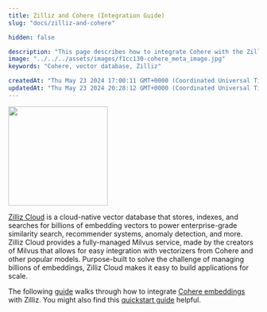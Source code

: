 ```yaml
---
title: Zilliz and Cohere (Integration Guide)
slug: "docs/zilliz-and-cohere"

hidden: false

description: "This page describes how to integrate Cohere with the Zilliz database."
image: "../../../assets/images/f1cc130-cohere_meta_image.jpg"  
keywords: "Cohere, vector database, Zilliz"

createdAt: "Thu May 23 2024 17:00:11 GMT+0000 (Coordinated Universal Time)"
updatedAt: "Thu May 23 2024 20:28:12 GMT+0000 (Coordinated Universal Time)"
---
```


<img src="../../../assets/images/3cb9160-zilliz-logo.png" width="200px" height="auto" class="light-bg" />

[Zilliz Cloud](https://zilliz.com/cloud) is a cloud-native vector database that stores, indexes, and searches for billions of embedding vectors to power enterprise-grade similarity search, recommender systems, anomaly detection, and more. Zilliz Cloud provides a fully-managed Milvus service, made by the creators of Milvus that allows for easy integration with vectorizers from Cohere and other popular models. Purpose-built to solve the challenge of managing billions of embeddings, Zilliz Cloud makes it easy to build applications for scale.

The following [guide](https://docs.zilliz.com/docs/question-answering-using-zilliz-cloud-and-cohere) walks through how to integrate [Cohere embeddings](/docs/embeddings) with Zilliz. You might also find this [quickstart guide](https://docs.zilliz.com/docs/quick-start) helpful.

